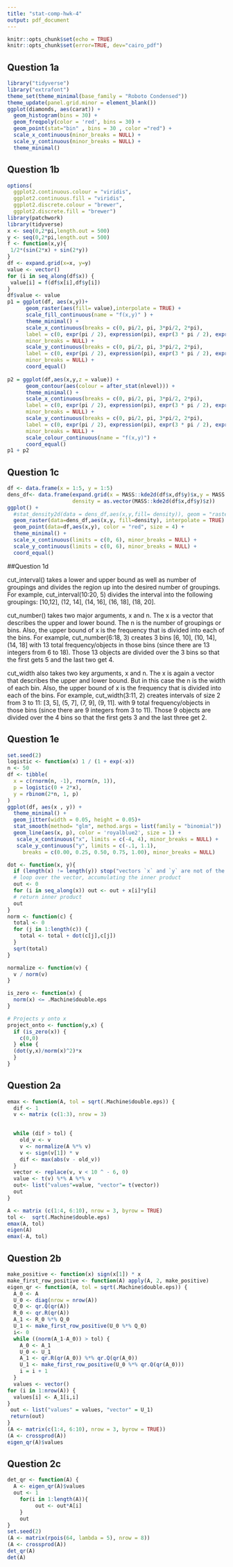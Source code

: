 ```yaml
---
title: "stat-comp-hwk-4"
output: pdf_document
---
```


```r
knitr::opts_chunk$set(echo = TRUE)
knitr::opts_chunk$set(error=TRUE, dev="cairo_pdf")
```

## Question 1a
```r
library("tidyverse")
library("extrafont")
theme_set(theme_minimal(base_family = "Roboto Condensed"))
theme_update(panel.grid.minor = element_blank())
ggplot(diamonds, aes(carat)) +
  geom_histogram(bins = 30) +
  geom_freqpoly(color = 'red', bins = 30) +
  geom_point(stat="bin" , bins = 30 , color ="red") +
  scale_x_continuous(minor_breaks = NULL) +
  scale_y_continuous(minor_breaks = NULL) +
  theme_minimal()

```

## Question 1b
```r
options(
  ggplot2.continuous.colour = "viridis",
  ggplot2.continuous.fill = "viridis",
  ggplot2.discrete.colour = "brewer",
  ggplot2.discrete.fill = "brewer")
library(patchwork)
library(tidyverse)
x <- seq(0,2*pi,length.out = 500)
y <- seq(0,2*pi,length.out = 500)
f <- function(x,y){
 1/2*(sin(2*x) + sin(2*y))
}
df <- expand.grid(x=x, y=y)
value <- vector()
for (i in seq_along(df$x)) {
 value[i] = f(df$x[i],df$y[i])  
}
df$value <- value
p1 = ggplot(df, aes(x,y))+
      geom_raster(aes(fill= value),interpolate = TRUE) +
      scale_fill_continuous(name = "f(x,y)" ) +
      theme_minimal() +
      scale_x_continuous(breaks = c(0, pi/2, pi, 3*pi/2, 2*pi),
      label = c(0, expr(pi / 2), expression(pi), expr(3 * pi / 2), expr(2 * pi)),
      minor_breaks = NULL) +
      scale_y_continuous(breaks = c(0, pi/2, pi, 3*pi/2, 2*pi),
      label = c(0, expr(pi / 2), expression(pi), expr(3 * pi / 2), expr(2 * pi)),
      minor_breaks = NULL) +
      coord_equal()
     
p2 = ggplot(df,aes(x,y,z = value)) +
      geom_contour(aes(colour = after_stat(nlevel))) +
      theme_minimal() +
      scale_x_continuous(breaks = c(0, pi/2, pi, 3*pi/2, 2*pi),
      label = c(0, expr(pi / 2), expression(pi), expr(3 * pi / 2), expr(2 * pi)),
      minor_breaks = NULL) +
      scale_y_continuous(breaks = c(0, pi/2, pi, 3*pi/2, 2*pi),
      label = c(0, expr(pi / 2), expression(pi), expr(3 * pi / 2), expr(2 * pi)),
      minor_breaks = NULL) +
      scale_colour_continuous(name = "f(x,y)") +
      coord_equal()
p1 + p2
```

## Question 1c
```r
df <- data.frame(x = 1:5, y = 1:5)
dens_df<- data.frame(expand.grid(x = MASS::kde2d(df$x,df$y)$x,y = MASS::kde2d(df$x,df$y)$y),
                     density = as.vector(MASS::kde2d(df$x,df$y)$z))
ggplot() +
  #stat_density2d(data = dens_df,aes(x,y,fill= density)), geom = "raster", contour = FALSE )
  geom_raster(data=dens_df,aes(x,y, fill=density), interpolate = TRUE) +
  geom_point(data=df,aes(x,y), color = "red", size = 4) +
  theme_minimal() +
  scale_x_continuous(limits = c(0, 6), minor_breaks = NULL) +
  scale_y_continuous(limits = c(0, 6), minor_breaks = NULL) +
  coord_equal()

```


##Question 1d

cut_interval() takes a lower and upper bound as well as number of groupings and divides the region up into the desired number of groupings. For example, cut_interval(10:20, 5) divides the interval into the following groupings: [10,12], (12, 14], (14, 16], (16, 18], (18, 20].

cut_number() takes two major arguments, x and n. The x is a vector that describes the upper and lower bound. The n is the number of groupings or bins. Also, the upper bound of x is the frequency that is divided into each of the bins. For example, cut_number(6:18, 3) creates 3 bins [6, 10], (10, 14], (14, 18] with 13 total frequency/objects in those bins (since there are 13 integers from 6 to 18). Those 13 objects are divided over the 3 bins so that the first gets 5 and the last two get 4.

cut_width also takes two key arguments, x and n. The x is again a vector that describes the upper and lower bound. But in this case the n is the width of each bin. Also, the upper bound of x is the frequency that is divided into each of the bins. For example, cut_width(3:11, 2) creates intervals of size 2 from 3 to 11: [3, 5], (5, 7], (7, 9], (9, 11]. with 9 total frequency/objects in those bins (since there are 9 integers from 3 to 11). Those 9 objects are divided over the 4 bins so that the first gets 3 and the last three get 2.





## Question 1e
```r
set.seed(2)
logistic <- function(x) 1 / (1 + exp(-x))
n <- 50
df <- tibble(
  x = c(rnorm(n, -1), rnorm(n, 1)),
  p = logistic(0 + 2*x),
  y = rbinom(2*n, 1, p)
)
ggplot(df, aes(x , y)) +
  theme_minimal() +
  geom_jitter(width = 0.05, height = 0.05)+
  stat_smooth(method= "glm", method.args = list(family = "binomial"))
  geom_line(aes(x, p), color = 'royalblue2', size = 1) +
   scale_x_continuous("x", limits = c(-4, 4), minor_breaks = NULL) +
   scale_y_continuous("y", limits = c(-.1, 1.1),
     breaks = c(0.00, 0.25, 0.50, 0.75, 1.00), minor_breaks = NULL)


```

```r
dot <- function(x, y){
  if (length(x) != length(y)) stop("vectors `x` and `y` are not of the same length.")
  # loop over the vector, accumulating the inner product
  out <- 0
  for (i in seq_along(x)) out <- out + x[i]*y[i]
  # return inner product
  out
}
norm <- function(c) {
  total <- 0
  for (j in 1:length(c)) {
    total <- total + dot(c[j],c[j])
  }
  sqrt(total)
}

normalize <- function(v) {
  v / norm(v)
}

is_zero <- function(x) {
  norm(x) <= .Machine$double.eps
}

# Projects y onto x
project_onto <- function(y,x) {
  if (is_zero(x)) {
    c(0,0)
  } else {
  (dot(y,x)/norm(x)^2)*x
  }
}

```

## Question 2a
```r
emax <- function(A, tol = sqrt(.Machine$double.eps)) {
  dif <- 1
  v <- matrix (c(1:3), nrow = 3)
  

  while (dif > tol) {
    old_v <- v
    v <- normalize(A %*% v)
    v <- sign(v[1]) * v
    dif <- max(abs(v - old_v))
  }
  vector <- replace(v, v < 10 ^ - 6, 0)
  value <- t(v) %*% A %*% v
  out<- list("values"=value, "vector"= t(vector))
  out
}

A <- matrix (c(1:4, 6:10), nrow = 3, byrow = TRUE)
tol <-  sqrt(.Machine$double.eps)
emax(A, tol)
eigen(A)
emax(-A, tol)
```


## Question 2b

```r
make_positive <- function(x) sign(x[1]) * x
make_first_row_positive <- function(A) apply(A, 2, make_positive)
eigen_qr <- function(A, tol = sqrt(.Machine$double.eps)) {
  A_0 <- A
  U_0 <- diag(nrow = nrow(A))
  Q_0 <- qr.Q(qr(A))
  R_0 <- qr.R(qr(A))
  A_1 <- R_0 %*% Q_0
  U_1 <- make_first_row_positive(U_0 %*% Q_0)
  i<- 0 
  while ((norm(A_1-A_0)) > tol) {
    A_0 <- A_1
    U_0 <- U_1
    A_1 <- qr.R(qr(A_0)) %*% qr.Q(qr(A_0))
    U_1 <- make_first_row_positive(U_0 %*% qr.Q(qr(A_0))) 
    i = i + 1
  }
  values <- vector()
for (i in 1:nrow(A)) {
  values[i] <- A_1[i,i] 
}
 out <- list("values" = values, "vector" = U_1)
 return(out)
}
(A <- matrix(c(1:4, 6:10), nrow = 3, byrow = TRUE))
(A <- crossprod(A))
eigen_qr(A)$values

```

## Question 2c
```r
det_qr <- function(A) {
  A <- eigen_qr(A)$values
  out <- 1
    for(i in 1:length(A)){
         out <- out*A[i]
    }
    out
}
set.seed(2)
(A <- matrix(rpois(64, lambda = 5), nrow = 8))
(A <- crossprod(A))
det_qr(A)
det(A)
```

